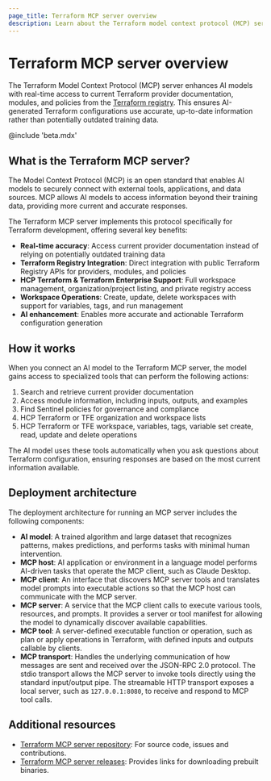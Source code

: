 ```yaml
---
page_title: Terraform MCP server overview
description: Learn about the Terraform model context protocol (MCP) server and how it can help you write Terraform configuration using AI.
---
```


# Terraform MCP server overview

The Terraform Model Context Protocol (MCP) server enhances AI models with real-time access to current Terraform provider documentation, modules, and policies from the [Terraform registry](https://registry.terraform.io). This ensures AI-generated Terraform configurations use accurate, up-to-date information rather than potentially outdated training data.

@include 'beta.mdx'

## What is the Terraform MCP server?

The Model Context Protocol (MCP) is an open standard that enables AI models to securely connect with external tools, applications, and data sources. MCP allows AI models to access information beyond their training data, providing more current and accurate responses.

The Terraform MCP server implements this protocol specifically for Terraform development, offering several key benefits:

- **Real-time accuracy**: Access current provider documentation instead of relying on potentially outdated training data
- **Terraform Registry Integration**: Direct integration with public Terraform Registry APIs for providers, modules, and policies
- **HCP Terraform & Terraform Enterprise Support**: Full workspace management, organization/project listing, and private registry access
- **Workspace Operations**: Create, update, delete workspaces with support for variables, tags, and run management
- **AI enhancement**: Enables more accurate and actionable Terraform configuration generation

## How it works

When you connect an AI model to the Terraform MCP server, the model gains access to specialized tools that can perform the following actions:

1. Search and retrieve current provider documentation
1. Access module information, including inputs, outputs, and examples  
1. Find Sentinel policies for governance and compliance
1. HCP Terraform or TFE organization and workspace lists
1. HCP Terraform or TFE workspace, variables, tags, variable set create, read, update and delete operations

The AI model uses these tools automatically when you ask questions about Terraform configuration, ensuring responses are based on the most current information available.

## Deployment architecture

The deployment architecture for running an MCP server includes the following components:

- **AI model**: A trained algorithm and large dataset that recognizes patterns, makes predictions, and performs tasks with minimal human intervention.
- **MCP host**: AI application or environment in a language model performs AI-driven tasks that operate the MCP client, such as Claude Desktop.
- **MCP client**: An interface that discovers MCP server tools and translates model prompts into executable actions so that the MCP host can communicate with the MCP server.
- **MCP server**: A service that the MCP client calls to execute various tools, resources, and prompts. It provides a server or tool manifest for allowing the model to dynamically discover available capabilities.
- **MCP tool**: A server-defined executable function or operation, such as plan or apply operations in Terraform, with defined inputs and outputs callable by clients.
- **MCP transport**: Handles the underlying communication of how messages are sent and received over the JSON-RPC 2.0 protocol. The stdio transport allows the MCP server to invoke tools directly using the standard input/output pipe. The streamable HTTP transport exposes a local server, such as `127.0.0.1:8080`, to receive and respond to MCP tool calls.

## Additional resources

- [Terraform MCP server repository](https://github.com/hashicorp/terraform-mcp-server/releases): For source code, issues and contributions.
- [Terraform MCP server releases](https://releases.hashicorp.com/terraform-mcp-server): Provides links for downloading prebuilt binaries.
